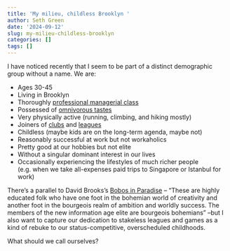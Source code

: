 ```yaml
---
title: 'My milieu, childless Brooklyn '
author: Seth Green
date: '2024-09-12'
slug: my-milieu-childless-brooklyn
categories: []
tags: []
---
```


I have noticed recently that I seem to be part of a distinct demographic group without a name. We are:

* Ages 30-45 
* Living in Brooklyn
* Thoroughly [professional managerial class](https://thebellows.org/the-double-horseshoe-theory-of-class-politics-the-bellows-2/) 
* Possessed of [omnivorous tastes](https://c-j-l-c.org/portfolio/omnivores-and-inequality-2/)
* Very physically active (running, climbing, and hiking mostly)
* Joiners of [clubs](https://www.nytimes.com/2023/09/24/style/new-york-city-running-clubs.html) and [leagues](https://www.nytimes.com/2022/04/15/nyregion/ny-games.html)
* Childless (maybe kids are on the long-term agenda, maybe not)
* Reasonably successful at work but not workaholics
* Pretty good at our hobbies but not elite
* Without a singular dominant interest in our lives
* Occasionally experiencing the lifestyles of much richer people (e.g. when we take all-expenses paid trips to Singapore or Istanbul for work)

There's a parallel to David Brooks's [Bobos in Paradise](https://archive.nytimes.com/www.nytimes.com/books/first/b/brooks-bobos.html) -- "These are highly educated folk who have one foot in the bohemian world of creativity and another foot in the bourgeois realm of ambition and worldly success. The members of the new information age elite are bourgeois bohemians" --but I also want to capture our dedication to stakeless leagues and games as a kind of rebuke to our status-competitive, overscheduled childhoods.  

What should we call ourselves? 